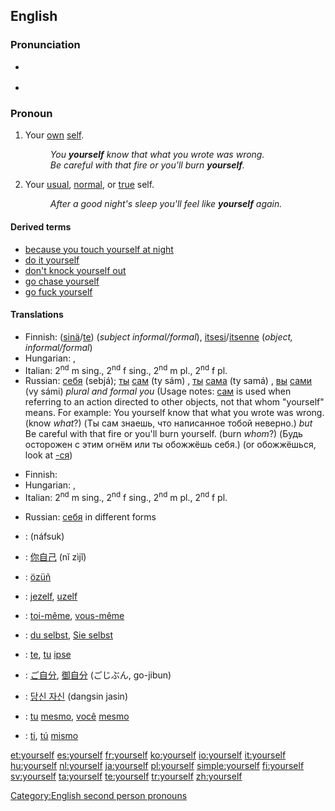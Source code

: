 ==English==

===Pronunciation===
{{English reflexive pronouns}}
* {{a|RP}} {{IPA|/jɔːˈself/}}
* {{audio|en-us-yourself.ogg|Audio (US)}}
*: {{rhymes|ɛlf}}

===Pronoun===
{{en-pron|desc=referring to the person being spoken to, previously mentioned|the reflexive case of|you}}

# Your [[own]] [[self]].
#: ''You '''yourself''' know that what you wrote was wrong.''
#: ''Be careful with that fire or you'll burn '''yourself'''.''
# Your [[usual]], [[normal]], or [[true]] self.
#: ''After a good night's sleep you'll feel like '''yourself''' again.''

====Derived terms====
* [[because you touch yourself at night]]
* [[do it yourself]]
* [[don't knock yourself out]]
* [[go chase yourself]]
* [[go fuck yourself]]

====Translations====
{{trans-top|your own self}}
* Finnish: ([[sinä]]/[[te]]) {{t+|fi|itse}} (''subject informal/formal''), [[itsesi]]/[[itsenne]] (''object, informal/formal'')
* Hungarian: {{t-|hu|magad}}, {{t|hu|magadat}}
* Italian: {{t-|it|te stesso}} 2<sup>nd</sup> m sing., {{t-|it|te stessa}} 2<sup>nd</sup> f sing., {{t-|it|voi stessi}} 2<sup>nd</sup> m pl., {{t-|it|voi stesse}} 2<sup>nd</sup> f pl.
* Russian: [[себя]] (sebjá); [[ты#Russian|ты]] [[сам#Russian|сам]] (ty sám) {{m}}, [[ты#Russian|ты]] [[сам#Russian|сама]] (ty samá) {{f}}, [[вы#Russian|вы]] [[cam#Russian|сами]] (vy sámi) ''plural and formal you'' (Usage notes: [[сам]] is used when referring to an action directed to other objects, not that whom "yourself" means. For example: You yourself know that what you wrote was wrong. (know ''what''?) (Ты сам знаешь, что написанное тобой неверно.) ''but'' Be careful with that fire or you'll burn yourself. (burn ''whom''?) (Будь осторожен с этим огнём или ты обожжёшь себя.) (or обожжёшься, look at [[-ся]])
{{trans-mid}}
{{trans-bottom}}

{{trans-top|your usual, normal, or true self}}
* Finnish: {{t|fi|oma itse|alt=oma itsesi}}
* Hungarian: {{t|hu|önmaga}}, {{t|hu|saját maga}}
* Italian: {{t-|it|te stesso}} 2<sup>nd</sup> m sing., {{t-|it|te stessa}} 2<sup>nd</sup> f sing., {{t-|it|voi stessi}} 2<sup>nd</sup> m pl., {{t-|it|voi stesse}} 2<sup>nd</sup> f pl.
{{trans-mid}}
* Russian: [[себя]] in different forms
{{trans-bottom}}

{{checktrans-top}}
* {{ttbc|Arabic}}: {{Arab|[[نفسك|نَفْسُك]]}} (náfsuk)
* {{ttbc|Chinese}}: [[你自己]] (nǐ zìjǐ)
* {{ttbc|Crimean Tatar}}: [[özüñ]]
* {{ttbc|Dutch}}: [[jezelf]], [[uzelf]]
* {{ttbc|French}}: [[toi-même]], [[vous-même]]
* {{ttbc|German}}: [[du selbst]], [[Sie selbst]]
{{checktrans-mid}}
* {{ttbc|Interlingua}}: [[te]], [[tu]] [[ipse]]
* {{ttbc|Japanese}}: [[ご自分]], [[御自分]] (ごじぶん, go-jibun)
* {{ttbc|Korean}}: [[당신 자신]] (dangsin jasin)
* {{ttbc|Portuguese}}: [[tu#Portuguese|tu]] [[mesmo]], [[você]] [[mesmo]]
* {{ttbc|Spanish}}: [[ti]], [[tú]] [[mismo]]
{{checktrans-bottom}}

[[Category:English second person pronouns]]

[[et:yourself]]
[[es:yourself]]
[[fr:yourself]]
[[ko:yourself]]
[[io:yourself]]
[[it:yourself]]
[[hu:yourself]]
[[nl:yourself]]
[[ja:yourself]]
[[pl:yourself]]
[[simple:yourself]]
[[fi:yourself]]
[[sv:yourself]]
[[ta:yourself]]
[[te:yourself]]
[[tr:yourself]]
[[zh:yourself]]